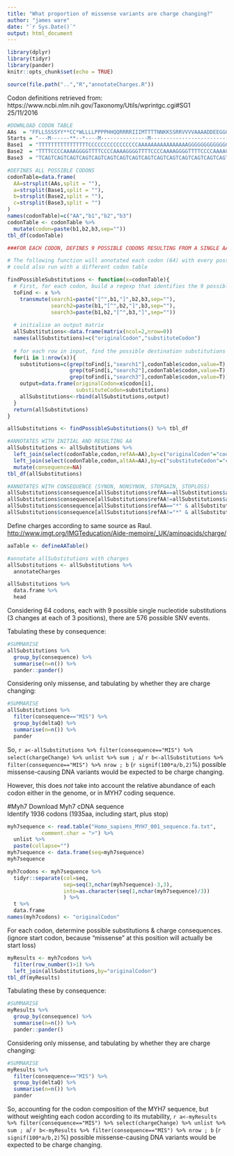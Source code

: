 ```yaml
---
title: "What proportion of missense variants are charge changing?"
author: "james ware"
date: "`r Sys.Date()`"
output: html_document
---
```


```r
library(dplyr)
library(tidyr)
library(pander)
knitr::opts_chunk$set(echo = TRUE)
```

```r
source(file.path("..","R","annotateCharges.R"))
```

Codon definitions retrieved from:
https://www.ncbi.nlm.nih.gov/Taxonomy/Utils/wprintgc.cgi#SG1  
25/11/2016

```r
#DOWNLOAD CODON TABLE
AAs  = "FFLLSSSSYY**CC*WLLLLPPPPHHQQRRRRIIIMTTTTNNKKSSRRVVVVAAAADDEEGGGG"
Starts = "---M------**--*----M---------------M----------------------------"
Base1  = "TTTTTTTTTTTTTTTTCCCCCCCCCCCCCCCCAAAAAAAAAAAAAAAAGGGGGGGGGGGGGGGG"
Base2  = "TTTTCCCCAAAAGGGGTTTTCCCCAAAAGGGGTTTTCCCCAAAAGGGGTTTTCCCCAAAAGGGG"
Base3  = "TCAGTCAGTCAGTCAGTCAGTCAGTCAGTCAGTCAGTCAGTCAGTCAGTCAGTCAGTCAGTCAG"
```

```r
#DEFINES ALL POSSIBLE CODONS
codonTable=data.frame(
  AA=strsplit(AAs,split = ""),
  a=strsplit(Base1,split = ""),
  b=strsplit(Base2,split = ""),
  c=strsplit(Base3,split = "")
)
names(codonTable)=c("AA","b1","b2","b3")
codonTable <- codonTable %>%
  mutate(codon=paste(b1,b2,b3,sep=""))
tbl_df(codonTable)
```

```r
###FOR EACH CODON, DEFINES 9 POSSIBLE CODONS RESULTING FROM A SINGLE AA SUBSTITUTION

# The following function will annotated each codon (64) with every possible substitution (9)
# could also run with a different codon table

findPossibleSubstitutions <- function(x=codonTable){  
  # First, for each codon, build a regexp that identifies the 9 possible destination codons resulting from a single base change
  toFind <- x %>%
    transmute(search1=paste("[^",b1,"]",b2,b3,sep=""),
              search2=paste(b1,"[^",b2,"]",b3,sep=""),
              search3=paste(b1,b2,"[^",b3,"]",sep=""))
  
  # initialise an output matrix
  allSubstitutions<-data.frame(matrix(ncol=2,nrow=0))
  names(allSubstitutions)=c("originalCodon","substituteCodon")
  
  # for each row in input, find the possible destination substitutions 
  for(i in 1:nrow(x)){
    substitutions=c(grep(toFind[i,"search1"],codonTable$codon,value=T),
                    grep(toFind[i,"search2"],codonTable$codon,value=T),
                    grep(toFind[i,"search3"],codonTable$codon,value=T))
    output=data.frame(originalCodon=x$codon[i],
                      substituteCodon=substitutions)
    allSubstitutions<-rbind(allSubstitutions,output)
  }
  return(allSubstitutions)
}
```

```r
allSubstitutions <- findPossibleSubstitutions() %>% tbl_df
```

```r
#ANNOTATES WITH INITIAL AND RESULTING AA
allSubstitutions <- allSubstitutions %>%
  left_join(select(codonTable,codon,refAA=AA),by=c("originalCodon"="codon")) %>%
  left_join(select(codonTable,codon,altAA=AA),by=c("substituteCodon"="codon")) %>%
  mutate(consequence=NA)
tbl_df(allSubstitutions)
```

```r
#ANNOTATES WITH CONSEQUENCE (SYNON, NONSYNON, STOPGAIN, STOPLOSS)
allSubstitutions$consequence[allSubstitutions$refAA==allSubstitutions$altAA] <- "SYN"
allSubstitutions$consequence[allSubstitutions$refAA!=allSubstitutions$altAA] <- "MIS"
allSubstitutions$consequence[allSubstitutions$refAA=="*" & allSubstitutions$altAA!="*"] <- "STOPLOSS"
allSubstitutions$consequence[allSubstitutions$refAA!="*" & allSubstitutions$altAA=="*"] <- "STOPGAIN"
```

Define charges according to same source as Raul.
[http://www.imgt.org/IMGTeducation/Aide-memoire/_UK/aminoacids/charge/](http://www.imgt.org/IMGTeducation/Aide-memoire/_UK/aminoacids/charge/)  

```r
aaTable <- defineAATable()
```

```r
#annotate allSubstitutions with charges
allSubstitutions <- allSubstitutions %>%
  annotateCharges
```

```r
allSubstitutions %>%
  data.frame %>%
  head
```

Considering 64 codons, each with 9 possible single nucleotide substitutions (3 changes at each of 3 positions), there are 576 possible SNV events.

Tabulating these by consequence:

```r
#SUMMARISE
allSubstitutions %>%
  group_by(consequence) %>%
  summarise(n=n()) %>%
  pander::pander()
```

Considering only missense, and tabulating by whether they are charge changing:

```r
#SUMMARISE
allSubstitutions %>%
  filter(consequence=="MIS") %>%
  group_by(deltaQ) %>%
  summarise(n=n()) %>%
  pander
```

So, 
`r a<-allSubstitutions %>% filter(consequence=="MIS") %>% select(chargeChange) %>% unlist %>% sum ; a`/
`r b<-allSubstitutions %>% filter(consequence=="MIS") %>% nrow ; b` 
(`r signif(100*a/b,2)`%) possible missense-causing DNA variants would be expected to be charge changing.

However, this does *not* take into account the relative abundance of each codon either in the genome, or in MYH7 coding sequence.

#Myh7
Download Myh7 cDNA sequence  
Identify 1936 codons (1935aa, including start, plus stop)  
```r
myh7sequence <- read.table("Homo_sapiens_MYH7_001_sequence.fa.txt",
           comment.char = ">") %>%
  unlist %>%
  paste(collapse="") 
myh7sequence <- data.frame(seq=myh7sequence)
myh7sequence
```

```r
myh7codons <- myh7sequence %>%
  tidyr::separate(col=seq,
                  sep=seq(3,nchar(myh7sequence)-3,3),
                  into=as.character(seq(1,nchar(myh7sequence)/3))
                  ) %>%
  t %>%
  data.frame
names(myh7codons) <- "originalCodon"
```

For each codon, determine possible substitutions & charge consequences.  
(ignore start codon, because "missense" at this position will actually be start loss)
```r
myResults <- myh7codons %>%
  filter(row_number()>1) %>%
  left_join(allSubstitutions,by="originalCodon")
tbl_df(myResults)
```

Tabulating these by consequence:

```r
#SUMMARISE
myResults %>%
  group_by(consequence) %>%
  summarise(n=n()) %>%
  pander::pander()
```

Considering only missense, and tabulating by whether they are charge changing:

```r
#SUMMARISE
myResults %>%
  filter(consequence=="MIS") %>%
  group_by(deltaQ) %>%
  summarise(n=n()) %>%
  pander
```

So, accounting for the codon composition of the MYH7 sequence, but without weighting each codon according to its mutability, 
`r a<-myResults %>% filter(consequence=="MIS") %>% select(chargeChange) %>% unlist %>% sum ; a`/
`r b<-myResults %>% filter(consequence=="MIS") %>% nrow ; b` 
(`r signif(100*a/b,2)`%) possible missense-causing DNA variants would be expected to be charge changing.
